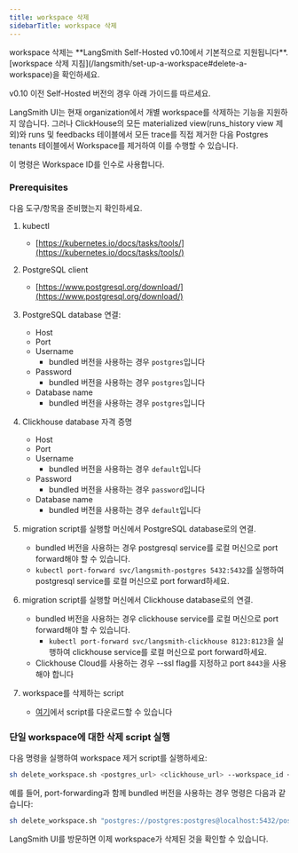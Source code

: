 ```yaml
---
title: workspace 삭제
sidebarTitle: workspace 삭제
---
```


<Note>
workspace 삭제는 **LangSmith Self-Hosted v0.10에서 기본적으로 지원됩니다**. [workspace 삭제 지침](/langsmith/set-up-a-workspace#delete-a-workspace)을 확인하세요.

v0.10 이전 Self-Hosted 버전의 경우 아래 가이드를 따르세요.
</Note>

LangSmith UI는 현재 organization에서 개별 workspace를 삭제하는 기능을 지원하지 않습니다. 그러나 ClickHouse의 모든 materialized view(runs\_history view 제외)와 runs 및 feedbacks 테이블에서 모든 trace를 직접 제거한 다음 Postgres tenants 테이블에서 Workspace를 제거하여 이를 수행할 수 있습니다.

이 명령은 Workspace ID를 인수로 사용합니다.

### Prerequisites

다음 도구/항목을 준비했는지 확인하세요.

1. kubectl

   * [https://kubernetes.io/docs/tasks/tools/](https://kubernetes.io/docs/tasks/tools/)

2. PostgreSQL client

   * [https://www.postgresql.org/download/](https://www.postgresql.org/download/)

3. PostgreSQL database 연결:

   * Host
   * Port
   * Username
     * bundled 버전을 사용하는 경우 `postgres`입니다
   * Password
     * bundled 버전을 사용하는 경우 `postgres`입니다
   * Database name
     * bundled 버전을 사용하는 경우 `postgres`입니다

4. Clickhouse database 자격 증명

   * Host
   * Port
   * Username
     * bundled 버전을 사용하는 경우 `default`입니다
   * Password
     * bundled 버전을 사용하는 경우 `password`입니다
   * Database name
     * bundled 버전을 사용하는 경우 `default`입니다

5. migration script를 실행할 머신에서 PostgreSQL database로의 연결.

   * bundled 버전을 사용하는 경우 postgresql service를 로컬 머신으로 port forward해야 할 수 있습니다.
   * `kubectl port-forward svc/langsmith-postgres 5432:5432`를 실행하여 postgresql service를 로컬 머신으로 port forward하세요.

6. migration script를 실행할 머신에서 Clickhouse database로의 연결.

   * bundled 버전을 사용하는 경우 clickhouse service를 로컬 머신으로 port forward해야 할 수 있습니다.
     * `kubectl port-forward svc/langsmith-clickhouse 8123:8123`을 실행하여 clickhouse service를 로컬 머신으로 port forward하세요.
   * Clickhouse Cloud를 사용하는 경우 --ssl flag를 지정하고 port `8443`을 사용해야 합니다

7. workspace를 삭제하는 script

   * [여기](https://github.com/langchain-ai/helm/blob/main/charts/langsmith/scripts/delete_workspace.sh)에서 script를 다운로드할 수 있습니다

### 단일 workspace에 대한 삭제 script 실행

다음 명령을 실행하여 workspace 제거 script를 실행하세요:

```bash
sh delete_workspace.sh <postgres_url> <clickhouse_url> --workspace_id <workspace_id>
```

예를 들어, port-forwarding과 함께 bundled 버전을 사용하는 경우 명령은 다음과 같습니다:

```bash
sh delete_workspace.sh "postgres://postgres:postgres@localhost:5432/postgres" "clickhouse://default:password@localhost:8123/default" --workspace_id 4ec70ec7-0808-416a-b836-7100aeec934b
```

LangSmith UI를 방문하면 이제 workspace가 삭제된 것을 확인할 수 있습니다.